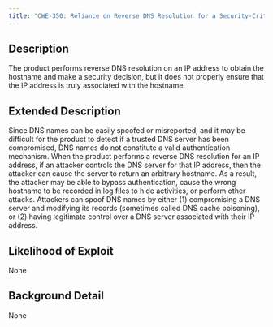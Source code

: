 ```yaml
---
title: "CWE-350: Reliance on Reverse DNS Resolution for a Security-Critical Action"
---
```


## Description
The product performs reverse DNS resolution on an IP address to obtain the hostname and make a security decision, but it does not properly ensure that the IP address is truly associated with the hostname.

## Extended Description

Since DNS names can be easily spoofed or misreported, and it may be difficult for the product to detect if a trusted DNS server has been compromised, DNS names do not constitute a valid authentication mechanism.
When the product performs a reverse DNS resolution for an IP address, if an attacker controls the DNS server for that IP address, then the attacker can cause the server to return an arbitrary hostname. As a result, the attacker may be able to bypass authentication, cause the wrong hostname to be recorded in log files to hide activities, or perform other attacks.
Attackers can spoof DNS names by either (1) compromising a DNS server and modifying its records (sometimes called DNS cache poisoning), or (2) having legitimate control over a DNS server associated with their IP address.


## Likelihood of Exploit
None

## Background Detail
None
        
